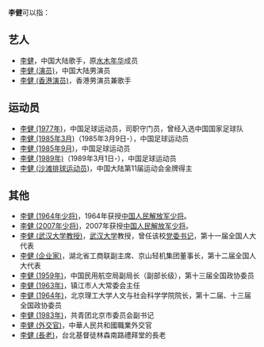 '''李健'''可以指：
== 艺人 ==
* [[李健|李健]]，中国大陆歌手，原[[水木年华|水木年华]]成员
* [[李健_(演员)|李健 (演员)]]，中国大陆男演员
* [[李健_(香港演员)|李健 (香港演员)]]，香港男演员兼歌手

== 运动员 ==
* [[李健_(1977年)|李健 (1977年)]]，中国足球运动员，司职守门员，曾经入选中国国家足球队
* [[李健_(1985年3月)|李健 (1985年3月)]]（1985年3月9日-），中国足球运动员
* [[李健_(1985年9月)|李健 (1985年9月)]]，中国足球运动员
* [[李健_(1989年)|李健 (1989年)]]（1989年3月1日-），中国足球运动员
* [[李健_(沙滩排球运动员)|李健 (沙滩排球运动员)]]，中国大陆第11届运动会金牌得主

== 其他 ==
* [[李健_(1964年少将)|李健 (1964年少将)]]，1964年获授[[中国人民解放军少将|中国人民解放军少将]]。
* [[李健_(2007年少将)|李健 (2007年少将)]]，2007年获授[[中国人民解放军少将|中国人民解放军少将]]。
* [[李健_(武汉大学教授)|李健 (武汉大学教授)]]，[[武汉大学|武汉大学]]教授，曾任该校[[党委书记|党委书记]]，第十一届全国人大代表
* [[李健_(企业家)|李健 (企业家)]]，湖北省工商联副主席、京山轻机集团董事长，第十二届全国人大代表
* [[李健_(1959年)|李健 (1959年)]]，中国民用航空局副局长（副部长级），第十三届全国政协委员
* [[李健_(1963年)|李健 (1963年)]]，镇江市人大常委会主任
* [[李健_(1964年)|李健 (1964年)]]，北京理工大学人文与社会科学学院​院长，第十二届、十三届全国政协委员
* [[李健_(1983年)|李健 (1983年)]]，共青团北京市委员会副书记
* [[李健_(外交官)|李健 (外交官)]]，中華人民共和國職業外交官
* [[李健_(長老)|李健 (長老)]]，台北基督徒林森南路禮拜堂的長老

{{disambig|J健|Cat=二字李姓人名消歧义}}